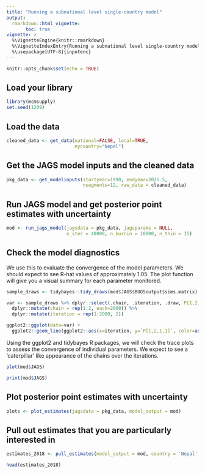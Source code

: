 ```yaml
---
title: "Running a subnational level single-country model"
output: 
  rmarkdown::html_vignette:
       toc: true
vignette: >
  %\VignetteEngine{knitr::rmarkdown}
  %\VignetteIndexEntry{Running a subnational level single-country model}
  %\usepackage[UTF-8]{inputenc}
---
```



```r
knitr::opts_chunk$set(echo = TRUE)
```


## Load your library

```r
library(mcmsupply)
set.seed(1209)
```


## Load the data 

```r
cleaned_data <- get_data(national=FALSE, local=TRUE,
                         mycountry="Nepal")
```


## Get the JAGS model inputs and the cleaned data

```r
pkg_data <- get_modelinputs(startyear=1990, endyear=2025.5,
                            nsegments=12, raw_data = cleaned_data)

```


## Run JAGS model and get posterior point estimates with uncertainty

```r
mod <- run_jags_model(jagsdata = pkg_data, jagsparams = NULL,
                      n_iter = 40000, n_burnin = 10000, n_thin = 15)
```


## Check the model diagnostics

We use this to evaluate the convergence of the model parameters. We should expect to see R-hat values of approximately 1.05. The plot function will give you a visual summary for each parameter monitored. 

```r
sample_draws <- tidybayes::tidy_draws(mod$JAGS$BUGSoutput$sims.matrix)

var <- sample_draws %>% dplyr::select(.chain, .iteration, .draw,`P[1,2,1,1]`) %>%
  dplyr::mutate(chain = rep(1:2, each=2000)) %>%
  dplyr::mutate(iteration = rep(1:2000, 2))

ggplot2::ggplot(data=var) +
  ggplot2::geom_line(ggplot2::aes(x=iteration, y=`P[1,2,1,1]`, color=as.factor(chain)))
```



Using the ggplot2 and tidybayes R packages, we will check the trace plots to assess the convergence of individual parameters.
We expect to see a 'caterpillar' like appearance of the chains over the iterations. 


```r
plot(mod$JAGS)

print(mod$JAGS)
```


## Plot posterior point estimates with uncertainty

```r
plots <- plot_estimates(jagsdata = pkg_data, model_output = mod)
```


## Pull out estimates that you are particularly interested in

```r
estimates_2018 <- pull_estimates(model_output = mod, country = 'Nepal', year=2018)

head(estimates_2018)
```
